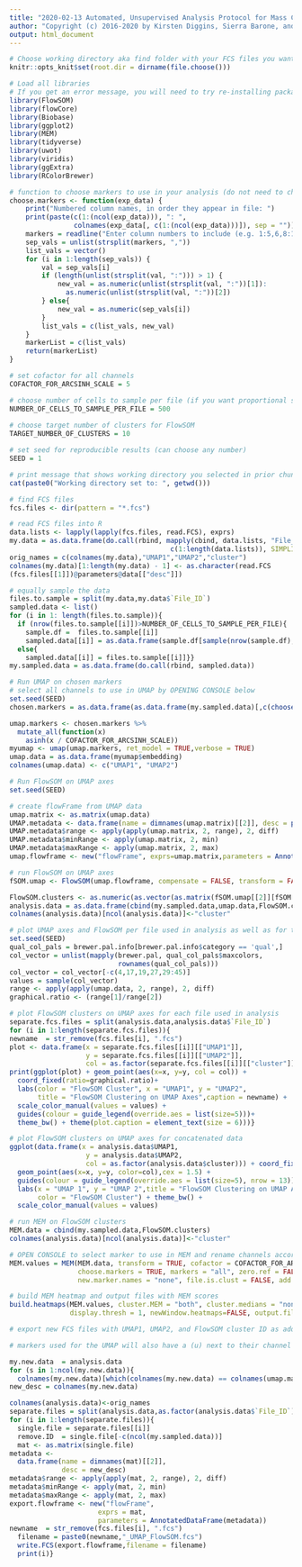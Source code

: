 ```yaml
---
title: "2020-02-13 Automated, Unsupervised Analysis Protocol for Mass Cytometry Data"
author: "Copyright (c) 2016-2020 by Kirsten Diggins, Sierra Barone, and Jonathan Irish, All Rights Reserved; see EULA-MEM.text for MEM license information"
output: html_document
---
```

```r

# Choose working directory aka find folder with your FCS files you want to analyze and select one of the files. A window with a file directory will open in a new window. All FCS files in folder must have same number and names for channels
knitr::opts_knit$set(root.dir = dirname(file.choose()))

# Load all libraries
# If you get an error message, you will need to try re-installing packages by going back to the 00_install_tools.RMD script
library(FlowSOM)
library(flowCore)
library(Biobase)
library(ggplot2)
library(MEM)
library(tidyverse)
library(uwot)
library(viridis)
library(ggExtra)
library(RColorBrewer)

# function to choose markers to use in your analysis (do not need to change anything here)
choose.markers <- function(exp_data) {
    print("Numbered column names, in order they appear in file: ")
    print(paste(c(1:(ncol(exp_data))), ": ", 
                colnames(exp_data[, c(1:(ncol(exp_data)))]), sep = ""))
    markers = readline("Enter column numbers to include (e.g. 1:5,6,8:10).\n")
    sep_vals = unlist(strsplit(markers, ","))
    list_vals = vector()
    for (i in 1:length(sep_vals)) {
        val = sep_vals[i]
        if (length(unlist(strsplit(val, ":"))) > 1) {
            new_val = as.numeric(unlist(strsplit(val, ":"))[1]):
              as.numeric(unlist(strsplit(val, ":"))[2])
        } else{
            new_val = as.numeric(sep_vals[i])
        }
        list_vals = c(list_vals, new_val)
    }
    markerList = c(list_vals)
    return(markerList)
}

```


```r

# set cofactor for all channels
COFACTOR_FOR_ARCSINH_SCALE = 5

# choose number of cells to sample per file (if you want proportional sampling, enter a number larger than the max number of cells in a single file)
NUMBER_OF_CELLS_TO_SAMPLE_PER_FILE = 500
  
# choose target number of clusters for FlowSOM
TARGET_NUMBER_OF_CLUSTERS = 10

# set seed for reproducible results (can choose any number)
SEED = 1

```

```r

# print message that shows working directory you selected in prior chunk of code
cat(paste0("Working directory set to: ", getwd()))

# find FCS files
fcs.files <- dir(pattern = "*.fcs")

# read FCS files into R
data.lists <- lapply(lapply(fcs.files, read.FCS), exprs)
my.data = as.data.frame(do.call(rbind, mapply(cbind, data.lists, "File_ID" = 
                                        c(1:length(data.lists)), SIMPLIFY = F)))
orig_names = c(colnames(my.data),"UMAP1","UMAP2","cluster")
colnames(my.data)[1:length(my.data) - 1] <- as.character(read.FCS
(fcs.files[[1]])@parameters@data[["desc"]])
```

```r

# equally sample the data 
files.to.sample = split(my.data,my.data$`File_ID`)
sampled.data <- list()
for (i in 1: length(files.to.sample)){
  if (nrow(files.to.sample[[i]])>NUMBER_OF_CELLS_TO_SAMPLE_PER_FILE){            
    sample.df =  files.to.sample[[i]]
    sampled.data[[i]] = as.data.frame(sample.df[sample(nrow(sample.df), NUMBER_OF_CELLS_TO_SAMPLE_PER_FILE), ])}        
  else{
    sampled.data[[i]] = files.to.sample[[i]]}}
my.sampled.data = as.data.frame(do.call(rbind, sampled.data))   

```

```r

# Run UMAP on chosen markers
# select all channels to use in UMAP by OPENING CONSOLE below
set.seed(SEED)
chosen.markers = as.data.frame(as.data.frame(my.sampled.data)[,c(choose.markers(my.sampled.data))])

umap.markers <- chosen.markers %>%
  mutate_all(function(x)
    asinh(x / COFACTOR_FOR_ARCSINH_SCALE))
myumap <- umap(umap.markers, ret_model = TRUE,verbose = TRUE)
umap.data = as.data.frame(myumap$embedding)
colnames(umap.data) <- c("UMAP1", "UMAP2")

```

```r

# Run FlowSOM on UMAP axes
set.seed(SEED)

# create flowFrame from UMAP data
umap.matrix <- as.matrix(umap.data)
UMAP.metadata <- data.frame(name = dimnames(umap.matrix)[[2]], desc = paste('UMAP', dimnames(umap.matrix)[[2]]))
UMAP.metadata$range <- apply(apply(umap.matrix, 2, range), 2, diff)
UMAP.metadata$minRange <- apply(umap.matrix, 2, min)
UMAP.metadata$maxRange <- apply(umap.matrix, 2, max)
umap.flowframe <- new("flowFrame", exprs=umap.matrix,parameters = AnnotatedDataFrame(UMAP.metadata))

# run FlowSOM on UMAP axes
fSOM.umap <- FlowSOM(umap.flowframe, compensate = FALSE, transform = FALSE, toTransform=c(1:2), scale = TRUE, colsToUse = c(1:2), nClus = TARGET_NUMBER_OF_CLUSTERS, seed = SEED)

FlowSOM.clusters <- as.numeric(as.vector(as.matrix(fSOM.umap[[2]][fSOM.umap[[1]]$map$mapping[,1]])))
analysis.data = as.data.frame(cbind(my.sampled.data,umap.data,FlowSOM.clusters))
colnames(analysis.data)[ncol(analysis.data)]<-"cluster"

```

```r

# plot UMAP axes and FlowSOM per file used in analysis as well as for the concatenated data (last plot)
set.seed(SEED)
qual_col_pals = brewer.pal.info[brewer.pal.info$category == 'qual',]
col_vector = unlist(mapply(brewer.pal, qual_col_pals$maxcolors, 
                           rownames(qual_col_pals)))
col_vector = col_vector[-c(4,17,19,27,29:45)]
values = sample(col_vector)
range <- apply(apply(umap.data, 2, range), 2, diff)
graphical.ratio <- (range[1]/range[2])

# plot FlowSOM clusters on UMAP axes for each file used in analysis
separate.fcs.files = split(analysis.data,analysis.data$`File_ID`)
for (i in 1:length(separate.fcs.files)){
newname  = str_remove(fcs.files[i], ".fcs")
plot <- data.frame(x = separate.fcs.files[[i]][["UMAP1"]], 
                   y = separate.fcs.files[[i]][["UMAP2"]], 
                   col = as.factor(separate.fcs.files[[i]][["cluster"]]))
print(ggplot(plot) + geom_point(aes(x=x, y=y, col = col)) +
  coord_fixed(ratio=graphical.ratio)+ 
  labs(color = "FlowSOM Cluster", x = "UMAP1", y = "UMAP2", 
       title = "FlowSOM Clustering on UMAP Axes",caption = newname) + 
  scale_color_manual(values = values) + 
  guides(colour = guide_legend(override.aes = list(size=5)))+
  theme_bw() + theme(plot.caption = element_text(size = 6)))}

# plot FlowSOM clusters on UMAP axes for concatenated data
ggplot(data.frame(x = analysis.data$UMAP1, 
                   y = analysis.data$UMAP2, 
                   col = as.factor(analysis.data$cluster))) + coord_fixed(ratio=graphical.ratio) + 
  geom_point(aes(x=x, y=y, color=col),cex = 1.5) + 
  guides(colour = guide_legend(override.aes = list(size=5), nrow = 13)) +
  labs(x = "UMAP 1", y = "UMAP 2",title = "FlowSOM Clustering on UMAP Axes (concatenated)", 
       color = "FlowSOM Cluster") + theme_bw() + 
  scale_color_manual(values = values)

```

```r

# run MEM on FlowSOM clusters
MEM.data = cbind(my.sampled.data,FlowSOM.clusters)
colnames(analysis.data)[ncol(analysis.data)]<-"cluster"

# OPEN CONSOLE to select marker to use in MEM and rename channels according to the order shown
MEM.values = MEM(MEM.data, transform = TRUE, cofactor = COFACTOR_FOR_ARCSINH_SCALE, 
                 choose.markers = TRUE, markers = "all", zero.ref = FALSE, rename.markers = TRUE,
                 new.marker.names = "none", file.is.clust = FALSE, add.fileID = FALSE, IQR.thresh = NULL)

# build MEM heatmap and output files with MEM scores 
build.heatmaps(MEM.values, cluster.MEM = "both", cluster.medians = "none", 
               display.thresh = 1, newWindow.heatmaps=FALSE, output.files = TRUE, labels = TRUE, only.MEMheatmap = FALSE)

```


```r

# export new FCS files with UMAP1, UMAP2, and FlowSOM cluster ID as added channels 

# markers used for the UMAP will also have a (u) next to their channel name

my.new.data  = analysis.data
for (s in 1:ncol(my.new.data)){
  colnames(my.new.data)[which(colnames(my.new.data) == colnames(umap.markers)[s])] <- paste0(colnames(analysis.data)[which(colnames(analysis.data) == colnames(umap.markers)[s])]," (u)")}
new_desc = colnames(my.new.data)

colnames(analysis.data)<-orig_names
separate.files = split(analysis.data,as.factor(analysis.data$`File_ID`))
for (i in 1:length(separate.files)){
  single.file = separate.files[[i]]
  remove.ID  = single.file[-c(ncol(my.sampled.data))]
  mat <- as.matrix(single.file)
metadata <-
  data.frame(name = dimnames(mat)[[2]],
             desc = new_desc)
metadata$range <- apply(apply(mat, 2, range), 2, diff)
metadata$minRange <- apply(mat, 2, min)
metadata$maxRange <- apply(mat, 2, max)
export.flowframe <- new("flowFrame",
                      exprs = mat,
                      parameters = AnnotatedDataFrame(metadata))
newname  = str_remove(fcs.files[i], ".fcs")
  filename = paste0(newname,"_UMAP_FlowSOM.fcs")
  write.FCS(export.flowframe,filename = filename)
  print(i)}

```
